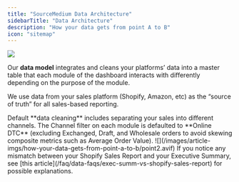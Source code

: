 ```yaml
---
title: "SourceMedium Data Architecture"
sidebarTitle: "Data Architecture"
description: "How your data gets from point A to B"
icon: "sitemap"
---
```


![](/images/article-imgs/how-your-data-gets-from-point-a-to-b/point1.webp)

Our **data model** integrates and cleans your platforms’ data into a master table that each module of the 
dashboard interacts with differently depending on the purpose of the module.

We use data from your sales platform (Shopify, Amazon, etc) as the “source of truth” for all sales-based reporting.

<CardGroup cols={2}>
  <Card>
    Default **data cleaning** includes separating your sales into different channels. The Channel 
    filter on each module is defaulted to **Online DTC** (excluding Exchanged, Draft, and Wholesale 
    orders to avoid skewing composite metrics such as Average Order Value).
  </Card>
  <Card>
    ![](/images/article-imgs/how-your-data-gets-from-point-a-to-b/point2.avif)
  </Card>
</CardGroup>

<Note>
    If you notice any mismatch between your Shopify Sales Report and your Executive Summary, 
    see [this article](/faq/data-faqs/exec-summ-vs-shopify-sales-report) for possible explanations.
</Note>